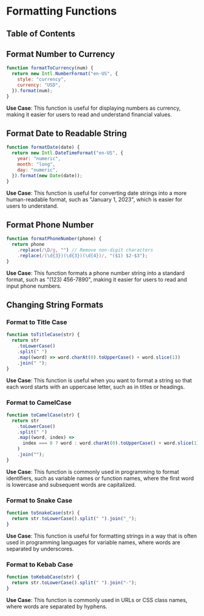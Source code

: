 
# Formatting Functions

## Table of Contents

## Format Number to Currency

```javascript
function formatToCurrency(num) {
  return new Intl.NumberFormat("en-US", {
    style: "currency",
    currency: "USD",
  }).format(num);
}
```

**Use Case**: This function is useful for displaying numbers as currency, making it easier for users to read and understand financial values.

## Format Date to Readable String

```javascript
function formatDate(date) {
  return new Intl.DateTimeFormat("en-US", {
    year: "numeric",
    month: "long",
    day: "numeric",
  }).format(new Date(date));
}
```

**Use Case**: This function is useful for converting date strings into a more human-readable format, such as "January 1, 2023", which is easier for users to understand.

## Format Phone Number

```javascript
function formatPhoneNumber(phone) {
  return phone
    .replace(/\D/g, "") // Remove non-digit characters
    .replace(/(\d{3})(\d{3})(\d{4})/, "($1) $2-$3");
}
```

**Use Case**: This function formats a phone number string into a standard format, such as "(123) 456-7890", making it easier for users to read and input phone numbers.

<BackToTop />

## Changing String Formats

### Format to Title Case

```javascript
function toTitleCase(str) {
  return str
    .toLowerCase()
    .split(" ")
    .map((word) => word.charAt(0).toUpperCase() + word.slice(1))
    .join(" ");
}
```

**Use Case**: This function is useful when you want to format a string so that each word starts with an uppercase letter, such as in titles or headings.

### Format to CamelCase

```javascript
function toCamelCase(str) {
  return str
    .toLowerCase()
    .split(" ")
    .map((word, index) =>
      index === 0 ? word : word.charAt(0).toUpperCase() + word.slice(1),
    )
    .join("");
}
```

**Use Case**: This function is commonly used in programming to format identifiers, such as variable names or function names, where the first word is lowercase and subsequent words are capitalized.

### Format to Snake Case

```javascript
function toSnakeCase(str) {
  return str.toLowerCase().split(" ").join("_");
}
```

**Use Case**: This function is useful for formatting strings in a way that is often used in programming languages for variable names, where words are separated by underscores.

### Format to Kebab Case

```javascript
function toKebabCase(str) {
  return str.toLowerCase().split(" ").join("-");
}
```

**Use Case**: This function is commonly used in URLs or CSS class names, where words are separated by hyphens.

<BackToTop />
